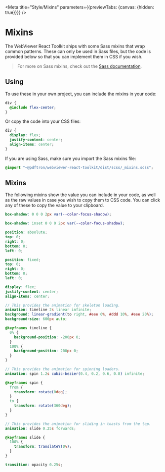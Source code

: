 
<Meta title="Style/Mixins" parameters={{previewTabs: {canvas: {hidden: true}}}} />

# Mixins

The WebViewer React Toolkit ships with some Sass mixins that wrap common
patterns. These can only be used in Sass files, but the code is provided below
so that you can implement them in CSS if you wish.

> For more on Sass mixins, check out the
> [Sass documentation](https://sass-lang.com/documentation/at-rules/mixin).

## Using

To use these in your own project, you can include the mixins in your code:

```scss
div {
  @include flex-center;
}
```

Or copy the code into your CSS files:

```css
div {
  display: flex;
  justify-content: center;
  align-items: center;
}
```

If you are using Sass, make sure you import the Sass mixins file:

```scss
@import "~@pdftron/webviewer-react-toolkit/dist/scss/_mixins.scss";
```

## Mixins

The following mixins show the value you can include in your code, as well as the
raw values in case you wish to copy them to CSS code. You can click any of these
to copy the value to your clipboard.

<!-- Below here is auto-generated. DO NOT EDIT. -->
<!-- GENERATE_ENTRY -->

<ToastProvider>


<Mixins index={0} />

```scss
box-shadow: 0 0 0 2px var(--color-focus-shadow);
```

<Mixins index={1} />

```scss
box-shadow: inset 0 0 0 2px var(--color-focus-shadow);
```

<Mixins index={2} />

```scss
position: absolute;
top: 0;
right: 0;
bottom: 0;
left: 0;
```

<Mixins index={3} />

```scss
position: fixed;
top: 0;
right: 0;
bottom: 0;
left: 0;
```

<Mixins index={4} />

```scss
display: flex;
justify-content: center;
align-items: center;
```

<Mixins index={5} />

```scss
// This provides the animation for skeleton loading.
animation: timeline 2s linear infinite;
background: linear-gradient(to right, #eee 0%, #ddd 10%, #eee 20%);
background-size: 600px auto;

@keyframes timeline {
  0% {
    background-position: -200px 0;
  }
  100% {
    background-position: 200px 0;
  }
}
```

<Mixins index={6} />

```scss
// This provides the animation for spinning loaders.
animation: spin 1.2s cubic-bezier(0.4, 0.2, 0.6, 0.8) infinite;

@keyframes spin {
  from {
    transform: rotate(0deg);
  }
  to {
    transform: rotate(360deg);
  }
}
```

<Mixins index={7} />

```scss
// This provides the animation for sliding in toasts from the top.
animation: slide 0.25s forwards;

@keyframes slide {
  100% {
    transform: translateY(0%);
  }
}
```

<Mixins index={8} />

```scss
transition: opacity 0.25s;
```

</ToastProvider>
